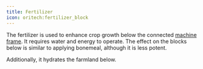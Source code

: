 ```yaml
---
title: Fertilizer
icon: oritech:fertilizer_block
---
```

<center>
<ModAsset location="oritech:area/fertilizer_block" width={512} />
</center>

The fertilizer is used to enhance crop growth below the connected [machine frame](../interaction/machine_frames). It requires water and energy to operate. The effect on the blocks below is similar to applying bonemeal, although it is less potent.

Additionally, it hydrates the farmland below.
